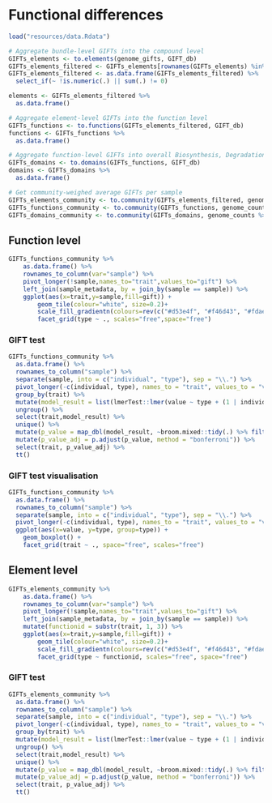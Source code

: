 # Functional differences

```r
load("resources/data.Rdata")
```

```r
# Aggregate bundle-level GIFTs into the compound level
GIFTs_elements <- to.elements(genome_gifts, GIFT_db)
GIFTs_elements_filtered <- GIFTs_elements[rownames(GIFTs_elements) %in% genome_counts$genome, ]
GIFTs_elements_filtered <- as.data.frame(GIFTs_elements_filtered) %>%
  select_if(~ !is.numeric(.) || sum(.) != 0)

elements <- GIFTs_elements_filtered %>%
  as.data.frame()

# Aggregate element-level GIFTs into the function level
GIFTs_functions <- to.functions(GIFTs_elements_filtered, GIFT_db)
functions <- GIFTs_functions %>%
  as.data.frame()

# Aggregate function-level GIFTs into overall Biosynthesis, Degradation and Structural GIFTs
GIFTs_domains <- to.domains(GIFTs_functions, GIFT_db)
domains <- GIFTs_domains %>%
  as.data.frame()

# Get community-weighed average GIFTs per sample
GIFTs_elements_community <- to.community(GIFTs_elements_filtered, genome_counts %>% column_to_rownames(., "genome") %>% tss(), GIFT_db)
GIFTs_functions_community <- to.community(GIFTs_functions, genome_counts %>% column_to_rownames(., "genome") %>% tss(), GIFT_db)
GIFTs_domains_community <- to.community(GIFTs_domains, genome_counts %>% column_to_rownames(., "genome") %>% tss(), GIFT_db)
```

## Function level

```r
GIFTs_functions_community %>%
    as.data.frame() %>%
    rownames_to_column(var="sample") %>%
    pivot_longer(!sample,names_to="trait",values_to="gift") %>%
    left_join(sample_metadata, by = join_by(sample == sample)) %>%
    ggplot(aes(x=trait,y=sample,fill=gift)) +
        geom_tile(colour="white", size=0.2)+
        scale_fill_gradientn(colours=rev(c("#d53e4f", "#f46d43", "#fdae61", "#fee08b", "#e6f598", "#abdda4", "#ddf1da")))+
        facet_grid(type ~ ., scales="free",space="free")
```

### GIFT test

```r
GIFTs_functions_community %>%
  as.data.frame() %>%
  rownames_to_column("sample") %>%
  separate(sample, into = c("individual", "type"), sep = "\\.") %>%
  pivot_longer(-c(individual, type), names_to = "trait", values_to = "value") %>%
  group_by(trait) %>%
  mutate(model_result = list(lmerTest::lmer(value ~ type + (1 | individual)))) %>%
  ungroup() %>%
  select(trait,model_result) %>%
  unique() %>%
  mutate(p_value = map_dbl(model_result, ~broom.mixed::tidy(.) %>% filter(term == "typefeces") %>% pull(p.value))) %>%
  mutate(p_value_adj = p.adjust(p_value, method = "bonferroni")) %>%
  select(trait, p_value_adj) %>%
  tt()
```

### GIFT test visualisation

```r
GIFTs_functions_community %>%
  as.data.frame() %>%
  rownames_to_column("sample") %>%
  separate(sample, into = c("individual", "type"), sep = "\\.") %>%
  pivot_longer(-c(individual, type), names_to = "trait", values_to = "value") %>%
  ggplot(aes(x=value, y=type, group=type)) +
    geom_boxplot() +
    facet_grid(trait ~ ., space="free", scales="free")
```

## Element level

```r
GIFTs_elements_community %>%
    as.data.frame() %>%
    rownames_to_column(var="sample") %>%
    pivot_longer(!sample,names_to="trait",values_to="gift") %>%
    left_join(sample_metadata, by = join_by(sample == sample)) %>%
    mutate(functionid = substr(trait, 1, 3)) %>%
    ggplot(aes(x=trait,y=sample,fill=gift)) +
        geom_tile(colour="white", size=0.2)+
        scale_fill_gradientn(colours=rev(c("#d53e4f", "#f46d43", "#fdae61", "#fee08b", "#e6f598", "#abdda4", "#ddf1da")))+
        facet_grid(type ~ functionid, scales="free", space="free")
```

### GIFT test

```r
GIFTs_elements_community %>%
  as.data.frame() %>%
  rownames_to_column("sample") %>%
  separate(sample, into = c("individual", "type"), sep = "\\.") %>%
  pivot_longer(-c(individual, type), names_to = "trait", values_to = "value") %>%
  group_by(trait) %>%
  mutate(model_result = list(lmerTest::lmer(value ~ type + (1 | individual)))) %>%
  ungroup() %>%
  select(trait,model_result) %>%
  unique() %>%
  mutate(p_value = map_dbl(model_result, ~broom.mixed::tidy(.) %>% filter(term == "typefeces") %>% pull(p.value))) %>%
  mutate(p_value_adj = p.adjust(p_value, method = "bonferroni")) %>%
  select(trait, p_value_adj) %>%
  tt()
```
